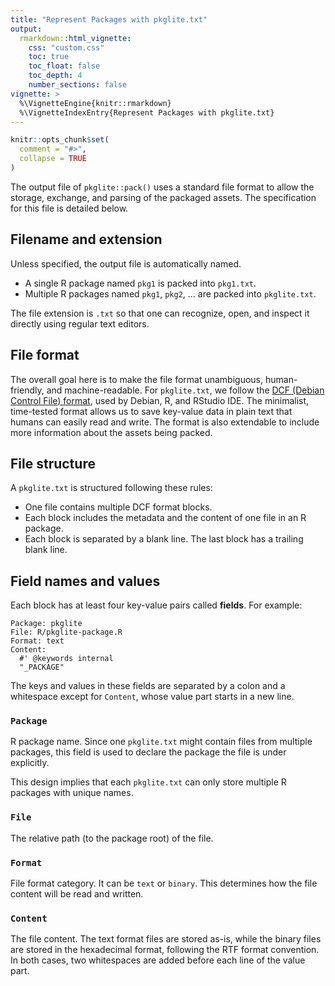 ---
title: "Represent Packages with pkglite.txt"
output:
  rmarkdown::html_vignette:
    css: "custom.css"
    toc: true
    toc_float: false
    toc_depth: 4
    number_sections: false
vignette: >
  %\VignetteEngine{knitr::rmarkdown}
  %\VignetteIndexEntry{Represent Packages with pkglite.txt}
---

```{r, include=FALSE}
knitr::opts_chunk$set(
  comment = "#>",
  collapse = TRUE
)
```

The output file of `pkglite::pack()` uses a standard file format to allow the
storage, exchange, and parsing of the packaged assets. The specification
for this file is detailed below.

## Filename and extension

Unless specified, the output file is automatically named.

- A single R package named `pkg1` is packed into `pkg1.txt`.
- Multiple R packages named `pkg1`, `pkg2`, ... are packed into `pkglite.txt`.

The file extension is `.txt` so that one can recognize, open, and inspect
it directly using regular text editors.

## File format

The overall goal here is to make the file format unambiguous, human-friendly,
and machine-readable. For `pkglite.txt`, we follow the
[DCF (Debian Control File) format](https://www.debian.org/doc/debian-policy/ch-controlfields.html),
used by Debian, R, and RStudio IDE.
The minimalist, time-tested format allows us to save key-value data in
plain text that humans can easily read and write.
The format is also extendable to include more information
about the assets being packed.

## File structure

A `pkglite.txt` is structured following these rules:

- One file contains multiple DCF format blocks.
- Each block includes the metadata and the content of one file in an R package.
- Each block is separated by a blank line. The last block has a trailing blank line.

## Field names and values

Each block has at least four key-value pairs called **fields**. For example:

```
Package: pkglite
File: R/pkglite-package.R
Format: text
Content:
  #' @keywords internal
  "_PACKAGE"
```

The keys and values in these fields are separated by a colon and a whitespace
except for `Content`, whose value part starts in a new line.

### `Package`

R package name. Since one `pkglite.txt` might contain files from multiple packages,
this field is used to declare the package the file is under explicitly.

This design implies that each `pkglite.txt` can only store multiple
R packages with unique names.

### `File`

The relative path (to the package root) of the file.

### `Format`

File format category. It can be `text` or `binary`. This determines how the file
content will be read and written.

### `Content`

The file content. The text format files are stored as-is, while the binary files
are stored in the hexadecimal format, following the RTF format convention.
In both cases, two whitespaces are added before each line of the value part.

